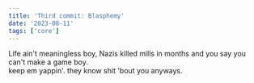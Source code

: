 ```yaml
---
title: 'Third commit: Blasphemy'
date: '2023-08-11'
tags: ['core']
---
```


Life ain't meaningless boy, Nazis killed mills in months and you say you can't make a game boy.   
keep em yappin'. they know shit 'bout you anyways.